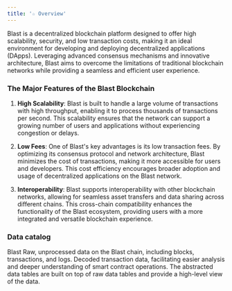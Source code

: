 ```yaml
---
title: '☆ Overview'
---
```


Blast is a decentralized blockchain platform designed to offer high scalability, security, and low transaction costs, making it an ideal environment for developing and deploying decentralized applications (DApps). Leveraging advanced consensus mechanisms and innovative architecture, Blast aims to overcome the limitations of traditional blockchain networks while providing a seamless and efficient user experience.

### The Major Features of the Blast Blockchain

1. **High Scalability**: Blast is built to handle a large volume of transactions with high throughput, enabling it to process thousands of transactions per second. This scalability ensures that the network can support a growing number of users and applications without experiencing congestion or delays.

2. **Low Fees**: One of Blast's key advantages is its low transaction fees. By optimizing its consensus protocol and network architecture, Blast minimizes the cost of transactions, making it more accessible for users and developers. This cost efficiency encourages broader adoption and usage of decentralized applications on the Blast network.

3. **Interoperability**: Blast supports interoperability with other blockchain networks, allowing for seamless asset transfers and data sharing across different chains. This cross-chain compatibility enhances the functionality of the Blast ecosystem, providing users with a more integrated and versatile blockchain experience.

### Data catalog

<CardGroup cols={3}>
    <Card title="Raw" icon="binary" href="./raw/blocks">
        Blast Raw, unprocessed data on the Blast chain, including blocks, transactions, and logs.
    </Card>
    <Card title="decoded" icon="code" href="./decoded/overview">
        Decoded transaction data, facilitating easier analysis and deeper understanding of smart contract operations.
    </Card>
    <Card title="Abstracted" icon="head-side-gear" href="./raw/transactions">
        The abstracted data tables are built on top of raw data tables and provide a high-level view of the data.
    </Card>
</CardGroup>